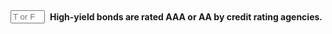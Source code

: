 ::: {.question-block}

<form onsubmit="event.preventDefault(); checkAnswerBox('module6_tf_q037','F')" style="display: flex; align-items: center; gap: 8px;">
<input type="text" id="module6_tf_q037" name="module6_tf_q037" maxlength="1" placeholder="T or F" style="width: 55px;" data-correct-answer="F" /> 
<label for="module6_tf_q037"><strong>High-yield bonds are rated AAA or AA by credit rating agencies.</strong></label>
</form>

<div id="feedback-module6_tf_q037" class="feedback" data-status="" style="display:none;">
This is FALSE. High-yield bonds are rated below investment grade, typically below BBB-.
</div>

:::
